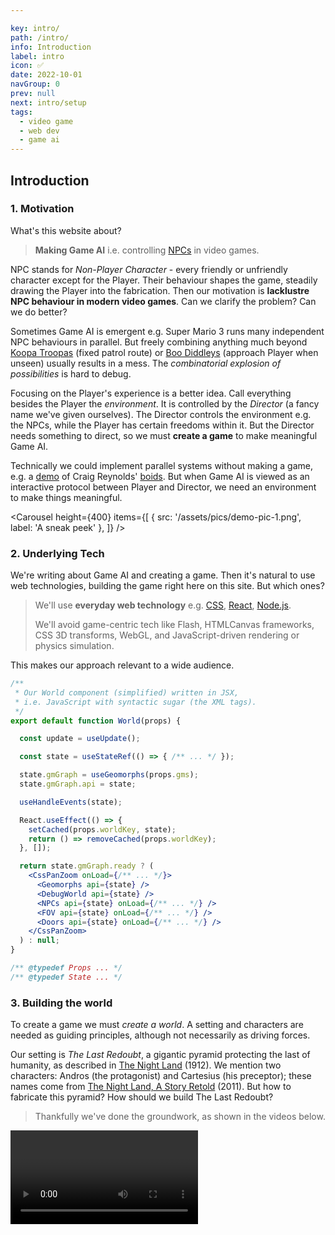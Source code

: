 ```yaml
---

key: intro/
path: /intro/
info: Introduction
label: intro
icon: ✅
date: 2022-10-01
navGroup: 0
prev: null
next: intro/setup
tags:
  - video game
  - web dev
  - game ai
---
```



## Introduction

### 1. Motivation

What's this website about?

> **Making Game AI** i.e. controlling [NPCs](https://en.wikipedia.org/wiki/Non-player_character) in video games.

NPC stands for _Non-Player Character_ - 
every friendly or unfriendly character except for the Player.
Their behaviour shapes the game, steadily drawing the Player into the fabrication.
Then our motivation is **lacklustre NPC behaviour in modern video games**.
Can we clarify the problem?
Can we do better?

Sometimes Game AI is emergent
e.g. Super Mario 3 runs many independent NPC behaviours in parallel.
But freely combining anything much beyond [Koopa Troopas](https://en.wikipedia.org/wiki/Koopa_Troopa) (fixed patrol route) or [Boo Diddleys](https://en.wikipedia.org/wiki/Boo_(character)) (approach Player when unseen) usually results in a mess.
The _combinatorial explosion of possibilities_ is hard to debug.

Focusing on the Player's experience is a better idea.
Call everything besides the Player the _environment_.
It is controlled by the _Director_ (a fancy name we've given ourselves).
The Director controls the environment e.g. the NPCs, while the Player has certain freedoms within it.
But the Director needs something to direct,
so we must **create a game** to make meaningful Game AI.

<aside id="parallel-vs-player-xp">

Technically we could implement parallel systems without making a game,
e.g. a [demo](https://github.com/RafaelKuebler/Flocking) of Craig Reynolds' [boids](http://www.cs.toronto.edu/~dt/siggraph97-course/cwr87/).
But when Game AI is viewed as an interactive protocol between Player and Director,
we need an environment to make things meaningful.

</aside>

<Carousel
  height={400}
  items={[
    { src: '/assets/pics/demo-pic-1.png', label: 'A sneak peek' },
  ]}
/>


### 2. Underlying Tech

We're writing about Game AI and creating a game.
Then it's natural to use web technologies, building the game right here on this site.
But which ones?

> We'll use **everyday web technology** e.g. [CSS](https://en.wikipedia.org/wiki/CSS), [React](https://en.wikipedia.org/wiki/React_(JavaScript_library)#Functional_components), [Node.js](https://en.wikipedia.org/wiki/Node.js).
>
> We'll avoid game-centric tech like Flash, HTMLCanvas frameworks, CSS 3D transforms, WebGL,
> and JavaScript-driven rendering or physics simulation.

This makes our approach relevant to a wide audience.

```jsx
/**
 * Our World component (simplified) written in JSX,
 * i.e. JavaScript with syntactic sugar (the XML tags).
 */
export default function World(props) {

  const update = useUpdate();

  const state = useStateRef(() => { /** ... */ });

  state.gmGraph = useGeomorphs(props.gms);
  state.gmGraph.api = state;

  useHandleEvents(state);

  React.useEffect(() => {
    setCached(props.worldKey, state);
    return () => removeCached(props.worldKey);
  }, []);

  return state.gmGraph.ready ? (
    <CssPanZoom onLoad={/** ... */}>
      <Geomorphs api={state} />
      <DebugWorld api={state} />
      <NPCs api={state} onLoad={/** ... */} />
      <FOV api={state} onLoad={/** ... */} />
      <Doors api={state} onLoad={/** ... */} />
    </CssPanZoom>
  ) : null;
}

/** @typedef Props ... */
/** @typedef State ... */

```


### 3. Building the world

To create a game we must _create a world_.
A setting and characters are needed as guiding principles,
although not necessarily as driving forces.

Our setting is _The Last Redoubt_, a gigantic pyramid protecting the last of humanity, as described in [The Night Land](https://en.wikipedia.org/wiki/The_Night_Land) (1912).
We mention two characters: Andros (the protagonist) and Cartesius (his preceptor);
these names come from [The Night Land, A Story Retold](https://en.wikipedia.org/wiki/The_Night_Land#Pastiche,_homages_and_sequels) (2011).
But how to fabricate this pyramid?
How should we build The Last Redoubt?

> Thankfully we've done the groundwork, as shown in the videos below.

<Video videoKey="intro-first-videos" />

<aside title="starship-geomorphs">

  The graphics above depict Geomorph 301 (a.k.a. _Bridge_) from Robert Pearce's [Starship Geomorphs 2.0](http://travellerrpgblog.blogspot.com/2018/10/the-starship-geomorphs-book-if-finally.html).
  We've recreated it using 9 of his [Starship Symbols](http://travellerrpgblog.blogspot.com/2020/08/starship-symbols-book.html),
  available as PNGs thanks to [Eric Smith](http://ericbsmith.no-ip.org/geomorphs/).
  These wonderful assets provide one of the foundation stones upon which our game is built.

</aside>

It is worth taking the time to make some observations about the above videos.

> **The game has a birdseye viewpoint**.
> Avoiding game-centric tech rules out 3D graphics (except perhaps isometric).

> **The Player moves by navigating the [navmesh](https://en.wikipedia.org/wiki/Navigation_mesh#:~:text=A%20navigation%20mesh%2C%20or%20navmesh,video%20game%20AI%20in%202000.), opening nearby doors**.
> Mouse clicks are converted into world coordinates.
> Doors are styled clickable [divs](https://developer.mozilla.org/en-US/docs/Web/API/HTMLDivElement).

> **The Player interacts via mouse clicks or touches**.
> Websites rarely use keyboard controls.

> **The Player is _situated_ with limited visual range**.
> We use two copies of the [same PNG](/assets/geomorph/g-301--bridge.png "@new-tab") (one atop the other).
> The top one is inverted ([CSS filter](https://developer.mozilla.org/en-US/docs/Web/CSS/filter)) and masked ([CSS clip-path](https://developer.mozilla.org/en-US/docs/Web/CSS/clip-path)).

The camera ([CSS transforms](https://developer.mozilla.org/en-US/docs/Web/CSS/transform)) further restricts what can be seen, although we can peek by panning and zooming.
These points are illustrated below.

<Carousel
  baseSrc="/assets/pics/intro-carousel/"
  height={450}
  breakpoints={{
    300: {
      slidesPerView: 1,
    },
    450: {
      slidesPerView: 2,
    },
    900: {
      slidesPerView: 3,
    },
  }}
  items={[
    { src: 'birdseye.png', label: 'Birdseye Viewpoint' },
    { src: 'open-nearby-door.png', label: 'Open door via click/touch' },
    { src: 'click-navmesh.png', label: 'Click navmesh to walk' },
    { src: 'enter-door.png', label: 'Entering door changes view'},
    { src: 'can-go-round-corners.png', label: 'Navigate around corners' },
    { src: 'open-door-see-more.png', label: 'Open door & see more' },
    { src: 'pan-zoom-see-more.png', label: 'Pan-zoom to peek' },
  ]}
/>

So our approach uses [everyday web dev tech](#index--2.-underlying-tech) as promised.
We'll interact with the real McCoy in the next section.
For those itching to see how it is built, check out [this CodeSandbox](https://codesandbox.io/s/tty-world-1-0s9wfl?file=/src/index.js "@new-tab").


### 4. Directing the world

We've made progress towards _building_ a world.
But what about _directing it_ (technically speaking)?

<aside title="recall-our-motivation">

What do we mean by **directing**?

Recall our motivation: _understanding and improving Game AI_.
Instead of implementing parallel systems,
we'll modify the Player's experience e.g.

- Spawn enemy when Player walks through 3 doors.
- Build tension by showing enemies at fringes of vision.
- Tempt Player to particular area and ambush them.
- Indicate room purpose via ghostly replay.
- Orchestrate enemy search party.

This ongoing fabrication of the player's experience is _directing_.

</aside>

The [videos above](#intro-first-videos) show a [_terminal_](https://xtermjs.org/ "@new-tab") (black window with mostly green text).
We can type commands and press enter to run them.
They are parsed using the excellent [mvdan-sh](https://www.npmjs.com/package/mvdan-sh),
and then interpreted by our own specially written interpreter.
Collectively they convert POSIX-like commands into JavaScript and execute it.
Then:

<!-- > If Game AI (NPC behaviour) is the interaction between the Director (human-software amalgam) and the Player, -->
> **we can direct by running commands in one or more terminals**.
> These commands may include scripts and long-running processes.


An extended example:

<Carousel
  height={220}
  pagination={{ clickable: true }}
  items={[
    <>
      <p>
        Try clicking <i>interact</i> below.
      </p>
      <p>
        After a few lines, you'll see repetitions <b>polling for cached query</b>{' '}
        (if not, click reset <Icon icon="refresh" small inline />).
        Clicking disable <Icon icon="cross-circle" small inline />,
        you'll see <b>paused session</b> and the <i>interact</i> button returns.
      </p>
    </>
    ,
    <p>
      Press <i>interact</i> again, and this time click on the 2nd tab.
      You'll see the world from the videos, we suggest you have a play around.
    </p>
    ,
    <p>
      Finally return to the 1st tab and scroll to the top.
    </p>
  ]}
/>

<Tabs
  id="intro-1"
  initEnabled={false}
  height={500}
  tabs={[
    [
      {
          type: 'terminal',
          filepath: 'intro-tty-1',
          env: { WORLD_KEY: 'intro-world-1', PROFILE: profileLookup['profile-1-a']() },
      },
      { type: 'component', filepath: 'intro-world-1' },
    ],
  ]}
  initHorizontal
  // persistLayout
/>

Let's try to understand some of the lines above.

| Line | Info |
| --- | ----------- |
| ℹ️`  Running /home/PROFILE` | The absolute path <InlineCode copy>/home/PROFILE</InlineCode> refers to a string (the terminal's initialisation script). Try typing it into the terminal, or click and paste (easier on a mobile). |
| `source /etc/util-1` | The 1st line of the string at `/home/PROFILE`. This command executes the string at <InlineCode copy>/etc/util-1</InlineCode> which defines util functions. |
| `source /etc/game-1` | From `/home/PROFILE`, <InlineCode copy>/etc/game-1</InlineCode> defines game-related functions. List all functions via <InlineCode copy>declare</InlineCode>. Those with a dev console can <InlineCode copy>declare \| log</InlineCode>. |
| `awaitWorld` | From `/home/PROFILE`, this command awaits a world whose identifier is the string at <InlineCode copy>/home/WORLD_KEY</InlineCode>. While polling it sends lines, as we saw. |

  What about the rest of `/home/PROFILE`?

  It spawns Andros, sets him as the Player,
  and finally initiates 3 long-running background processes.
  That is,
  (a) the camera tracks Andros,
  (b) clicking the navmesh makes him walk,
  (c) clicking outside the navmesh makes him turn.

<aside title="js-shell">

  Our [shell](https://en.wikipedia.org/wiki/Shell_(computing)#Command-line_shells) wraps JavaScript in a Command Line Interface.
  The central entities in JavaScript are **values** (primitive or object) rather than files.
  Each terminal has an associated root object where
  e.g. `root.home.PROFILE` is a string defining the initialisation script.

</aside>

We've recorded the above example on desktop and mobile.

<Video videoKey="intro-world-tty-videos" />


### 5. Finished product

Game developers are prone to a particular disease.
They try to make a game but create a _game engine_ instead.
Years of effort with zero result.
Thankfully, our driving force is _Game AI_ rather than releasing a game.
We'll publish the process step-by-step right here.
It is relevant to a wide audience: web developers and video game enthusiasts.

No one knows how to study Game AI abstractly.
It rarely overlaps with the academic subject _Artificial Intelligence_.
But we shouldn't forget
(a) the [Turing Test](https://en.wikipedia.org/wiki/Computing_Machinery_and_Intelligence) was originally a gender-bending party game,
(b) providing believable NPC behaviour is analogous to winning this game.
This doesn't mean we are solving a problem of similar difficulty!
The Turing Test handles _arbitrary_ textual input,
whereas all existing implementations of believable NPC behaviour deal with very specific situations.

Lacking an abstract approach,
we'll embed all our ideas into a single video game.

> So what's our game going to be?

| | |
| --- | ----------- |
| **Setting** | A gargantuan pyramid housing the last of humanity, millions of years after the Sun has died. This structure is known as [The Last Redoubt](https://en.wikipedia.org/wiki/The_Night_Land). |
| **Storyline** | Andros must help defend the pyramid against invaders: _mental effluents_ and _unnatural incarnations_ who've broken through the Air Clog. |
| **Influences** | <InnerTable><><>[The Night Land](https://en.wikipedia.org/wiki/The_Night_Land "@new-tab")</><>An early sci-fi story (1912).</></><><>[Theravada Buddhism](https://en.wikipedia.org/wiki/Theravada "@new-tab")</><>The religion of the last of humanity.</></><><>[Teleglitch](https://en.wikipedia.org/wiki/Teleglitch "@new-tab")</><>Top-down survival-horror roguelike.</></><><>[Fallout 1, 2](https://en.wikipedia.org/wiki/Fallout_(video_game) "@new-tab")</><>Oblique turn-based RPGs.</></><><>[GTA 1, 2](https://en.wikipedia.org/wiki/Grand_Theft_Auto_(video_game) "@new-tab")</><>Top-down open-world action games.</></></InnerTable> |

<aside title="game-influences">

Teleglitch (2013) provides a strong influence.
The protagonist must escape a military base.
Levels are randomly generated by connecting "modules".
The top-down line-of-sight view also provides inspiration.

Fallout 1 & 2 and GTA 1 & 2 are breathtakingly brilliant open-world games from the late 90s.
They'll serve as reference points and sources of inspiration.

</aside>

We expect to continually alternate between exposition and Game AI development.
But we mustn't meander too much or we'll get lost.
Then a level or scenario (part of a level) should be kept in mind whenever we develop Game AI.

> **First level outline**.
>
> Andros has just travelled through the first 1000 cities.
> Cartesius encourages him to ordain into the 320 temples of the _Upper Pyramid_.
> Andros and the other Novices begin by learning certain
> hidden knowledge concerning the _Watchers_.

<aside title="up-next">

Articles up next:
- **Setup** -- _how we done built what we done built_.
- **JS CLI** -- _our in-browser JavaScript Command Line Interface_.
- **AI CLI** -- _applying the JS CLI to Game AI_.

</aside>

<Comments
  id="comments"
  term="/intro"
/>
